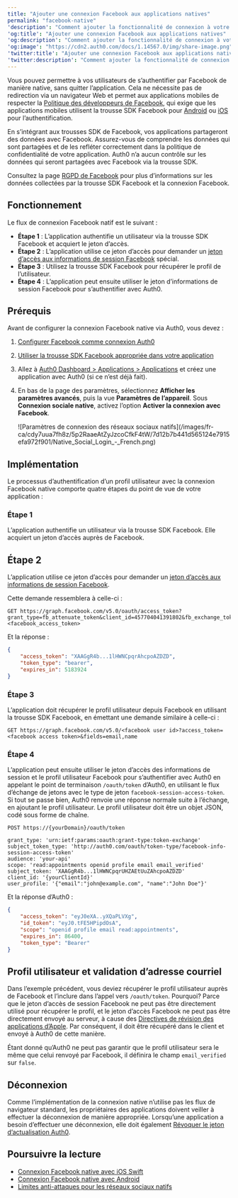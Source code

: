 ---
title: "Ajouter une connexion Facebook aux applications natives"
permalink: "facebook-native"
'description': "Comment ajouter la fonctionnalité de connexion à votre application native avec Facebook."
'og:title': "Ajouter une connexion Facebook aux applications natives"
'og:description': "Comment ajouter la fonctionnalité de connexion à votre application native avec Facebook."
'og:image': "https://cdn2.auth0.com/docs/1.14567.0/img/share-image.png"
'twitter:title': "Ajouter une connexion Facebook aux applications natives"
'twitter:description': "Comment ajouter la fonctionnalité de connexion à votre application native avec Facebook."
---

Vous pouvez permettre à vos utilisateurs de s’authentifier par Facebook de manière native, sans quitter l’application. Cela ne nécessite pas de redirection via un navigateur Web et permet aux applications mobiles de respecter la [Politique des développeurs de Facebook](https://developers.facebook.com/policy/), qui exige que les applications mobiles utilisent la trousse SDK Facebook pour [Android](https://developers.facebook.com/docs/android) ou [iOS](https://developers.facebook.com/docs/ios) pour l’authentification.

<Callout icon="file-lines" color="#0EA5E9" iconType="regular">

En s’intégrant aux trousses SDK de Facebook, vos applications partageront des données avec Facebook. Assurez-vous de comprendre les données qui sont partagées et de les refléter correctement dans la politique de confidentialité de votre application. Auth0 n’a aucun contrôle sur les données qui seront partagées avec Facebook via la trousse SDK.

Consultez la page [RGPD de Facebook](https://www.facebook.com/business/m/one-sheeters/gdpr-developer-faqs) pour plus d’informations sur les données collectées par la trousse SDK Facebook et la connexion Facebook.

</Callout>

## Fonctionnement

Le flux de connexion Facebook natif est le suivant :

* **Étape 1** : L’application authentifie un utilisateur via la trousse SDK Facebook et acquiert le jeton d’accès.
* **Étape 2** : L’application utilise ce jeton d’accès pour demander un [jeton d’accès aux informations de session Facebook](https://developers.facebook.com/docs/facebook-login/access-tokens/session-info-access-token) spécial.
* **Étape 3** : Utilisez la trousse SDK Facebook pour récupérer le profil de l’utilisateur.
* **Étape 4** : L’application peut ensuite utiliser le jeton d’informations de session Facebook pour s’authentifier avec Auth0.

## Prérequis

Avant de configurer la connexion Facebook native via Auth0, vous devez :

1. [Configurer Facebook comme connexion Auth0](https://marketplace.auth0.com/integrations/facebook-social-connection)
2. [Utiliser la trousse SDK Facebook appropriée dans votre application](https://developers.facebook.com/docs/apis-and-sdks/)
3. Allez à [Auth0 Dashboard > Applications > Applications](https://manage.auth0.com/#/applications) et créez une application avec Auth0 (si ce n’est déjà fait).
4. En bas de la page des paramètres, sélectionnez **Afficher les paramètres avancés**, puis la vue **Paramètres de l’appareil**. Sous **Connexion sociale native**, activez l’option **Activer la connexion avec Facebook**.

   <Frame>![Paramètres de connexion des réseaux sociaux natifs](/images/fr-ca/cdy7uua7fh8z/5p2RaaeAtZyJzcoCfkF4tW/7d12b7b441d565124e7915efa972f901/Native_Social_Login_-_French.png)</Frame>

## Implémentation

Le processus d’authentification d’un profil utilisateur avec la connexion Facebook native comporte quatre étapes du point de vue de votre application :

### Étape 1

L’application authentifie un utilisateur via la trousse SDK Facebook. Elle acquiert un jeton d’accès auprès de Facebook.

## Étape 2

L’application utilise ce jeton d’accès pour demander un [jeton d’accès aux informations de session Facebook](https://developers.facebook.com/docs/facebook-login/access-tokens/session-info-access-token).

Cette demande ressemblera à celle-ci :

``` lines
GET https://graph.facebook.com/v5.0/oauth/access_token?grant_type=fb_attenuate_token&client_id=457704041391802&fb_exchange_token=<facebook_access_token>
```

Et la réponse :

```json lines
{
    "access_token": "XAAGgR4b...1lHWNCpqrAhcpoAZDZD",
    "token_type": "bearer",
    "expires_in": 5183924
}
```

### Étape 3

L’application doit récupérer le profil utilisateur depuis Facebook en utilisant la trousse SDK Facebook, en émettant une demande similaire à celle-ci :

``` lines
GET https://graph.facebook.com/v5.0/<facebook user id>?access_token=<facebook access token>&fields=email,name
```

### Étape 4

L’application peut ensuite utiliser le jeton d’accès des informations de session et le profil utilisateur Facebook pour s’authentifier avec Auth0 en appelant le point de terminaison `/oauth/token` d’Auth0, en utilisant le flux d’échange de jetons avec le type de jeton `facebook-session-access-token`. Si tout se passe bien, Auth0 renvoie une réponse normale suite à l’échange, en ajoutant le profil utilisateur. Le profil utilisateur doit être un objet JSON, codé sous forme de chaîne.


``` lines
POST https://{yourDomain}/oauth/token

grant_type: 'urn:ietf:params:oauth:grant-type:token-exchange'
subject_token_type: 'http://auth0.com/oauth/token-type/facebook-info-session-access-token'
audience: 'your-api'
scope: 'read:appointments openid profile email email_verified'
subject_token: 'XAAGgR4b...1lHWNCpqrUHZAEtUuZAhcpoAZDZD'
client_id: '{yourClientId}'
user_profile: '{"email":"john@example.com", "name":"John Doe"}'
```

Et la réponse d’Auth0 :

```json lines
{
    "access_token": "eyJ0eXA..yXQaPLVXg",
    "id_token": "eyJ0.tFE5HPipdOsA",
    "scope": "openid profile email read:appointments",
    "expires_in": 86400,
    "token_type": "Bearer"
}
```

## Profil utilisateur et validation d’adresse courriel

Dans l’exemple précédent, vous deviez récupérer le profil utilisateur auprès de Facebook et l’inclure dans l’appel vers `/oauth/token`. Pourquoi? Parce que le jeton d’accès de session Facebook ne peut pas être directement utilisé pour récupérer le profil, et le jeton d’accès Facebook ne peut pas être directement envoyé au serveur, à cause des [Directives de révision des applications d’Apple](https://developer.apple.com/app-store/review/guidelines). Par conséquent, il doit être récupéré dans le client et envoyé à Auth0 de cette manière.

Étant donné qu’Auth0 ne peut pas garantir que le profil utilisateur sera le même que celui renvoyé par Facebook, il définira le champ `email_verified` sur `false`.

## Déconnexion

Comme l’implémentation de la connexion native n’utilise pas les flux de navigateur standard, les propriétaires des applications doivent veiller à effectuer la déconnexion de manière appropriée. Lorsqu’une application a besoin d’effectuer une déconnexion, elle doit également [Révoquer le jeton d’actualisation Auth0](/docs/fr-ca/api/authentication#revoke-refresh-token).

## Poursuivre la lecture

* [Connexion Facebook native avec iOS Swift](/docs/fr-ca/quickstart/native/ios-swift-facebook-login)
* [Connexion Facebook native avec Android](/docs/fr-ca/quickstart/native/android-facebook-login)
* [Limites anti-attaques pour les réseaux sociaux natifs](/docs/fr-ca/troubleshoot/customer-support/operational-policies/rate-limit-policy)